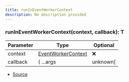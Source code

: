 ```yaml
---
title: runInEventWorkerContext
description: No description provided
---
```



### runInEventWorkerContext(context, callback): T

| Parameter | Type | Optional |
| ----------- | ----------- | ----------- |
| context | [EventWorkerContext](/docs/api-reference/types/EventWorkerContext) | ❌ |
| callback | (   ...args | unknown\[ | ] ) => T | ❌ |


- [Source](https://github.com/underctrl-io/commandkit/blob/83ef44f10b86e30835e8636786e5222cac412af9/packages/commandkit/src/app/events/EventWorkerContext.ts#L18)
